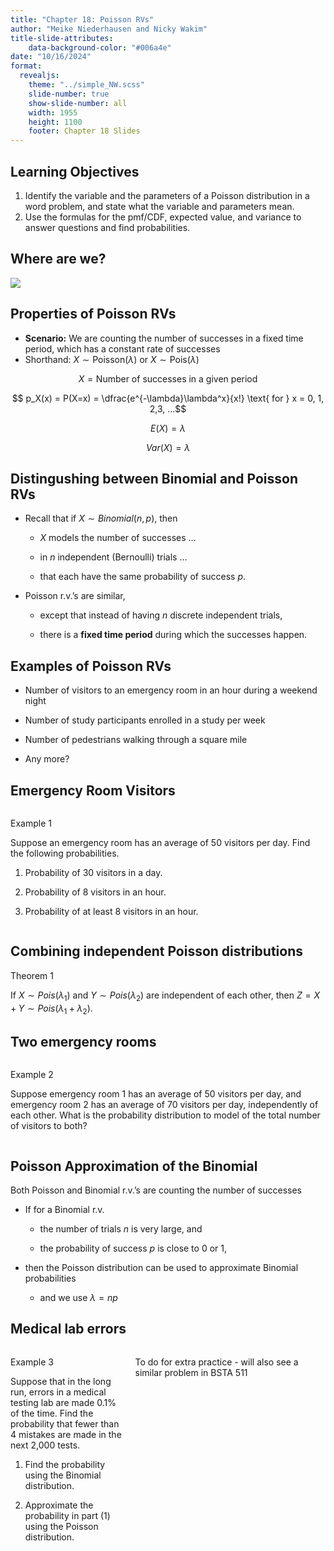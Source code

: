 ```yaml
---
title: "Chapter 18: Poisson RVs"
author: "Meike Niederhausen and Nicky Wakim"
title-slide-attributes:
    data-background-color: "#006a4e"
date: "10/16/2024"
format: 
  revealjs:
    theme: "../simple_NW.scss"
    slide-number: true
    show-slide-number: all
    width: 1955
    height: 1100
    footer: Chapter 18 Slides
---
```


## Learning Objectives

1.  Identify the variable and the parameters of a Poisson distribution in a word problem, and state what
    the variable and parameters mean.
2.  Use the formulas for the pmf/CDF, expected value, and variance to
    answer questions and find probabilities.
    
## Where are we?

![](../img_slides/course_map.png){fig-align="center"}

## Properties of Poisson RVs

-   **Scenario:** We are counting the number of successes in a fixed
    time period, which has a constant rate of successes
-   Shorthand: $X \sim \text{Poisson}(\lambda)$ or $X \sim \text{Pois}(\lambda)$

$$
X = \text{Number of successes in a given period}
$$

$$ p_X(x) = P(X=x) = \dfrac{e^{-\lambda}\lambda^x}{x!} \text{ for } x = 0, 1, 2,3, ...$$

$$ E(X) = \lambda$$

$$Var(X) = \lambda$$

## Distingushing between Binomial and Poisson RVs

-   Recall that if $X\sim Binomial(n,p)$, then

    -   $X$ models the number of successes ...

    -   in $n$ independent (Bernoulli) trials ...

    -   that each have the same probability of success $p$.

-   Poisson r.v.'s are similar,

    -   except that instead of having $n$ discrete independent trials,

    -   there is a **fixed time period** during which the successes happen.

## Examples of Poisson RVs

-   Number of visitors to an emergency room in an hour during a weekend
    night

-   Number of study participants enrolled in a study per week

-   Number of pedestrians walking through a square mile

-   Any more?

## Emergency Room Visitors

::: columns
::: {.column width="35%"}
::: example
::: ex-title
Example 1
:::
::: ex-cont
Suppose an emergency room has an average of 50 visitors
per day. Find the following probabilities.

1.  Probability of 30 visitors in a day.

2.  Probability of 8 visitors in an hour.

3.  Probability of at least 8 visitors in an hour.
:::
:::
:::
:::

## Combining independent Poisson distributions

::: theorem
::: thm-title
Theorem 1
:::
::: thm-cont
If $X\sim Pois(\lambda_1)$ and
$Y\sim Pois(\lambda_2)$ are independent of each other, then
$Z=X+Y\sim Pois(\lambda_1 + \lambda_2)$.
:::
:::

## Two emergency rooms

::: columns
::: {.column width="35%"}
::: example
::: ex-title
Example 2
:::
::: ex-cont
Suppose emergency room 1 has an average of 50 visitors
per day, and emergency room 2 has an average of 70 visitors per day,
independently of each other. What is the probability distribution to
model of the total number of visitors to both?
:::
:::
:::
:::

## Poisson Approximation of the Binomial

Both Poisson and Binomial r.v.'s are counting the number of successes

-   If for a Binomial r.v.

    -   the number of trials $n$ is very large, and

    -   the probability of success $p$ is close to 0 or 1,

-   then the Poisson distribution can be used to approximate Binomial
    probabilities
    
    -   and we use $\lambda = np$

## Medical lab errors

::: columns
::: {.column width="35%"}
::: example
::: ex-title
Example 3
:::
::: ex-cont
Suppose that in the long run, errors in a medical
testing lab are made 0.1% of the time. Find the probability that fewer
than 4 mistakes are made in the next 2,000 tests.

1.  Find the probability using the Binomial distribution.

2.  Approximate the probability in part (1) using the Poisson distribution.
:::
:::
:::
::: {.column width="60%"}
To do for extra practice - will also see a similar problem in BSTA 511
:::
:::